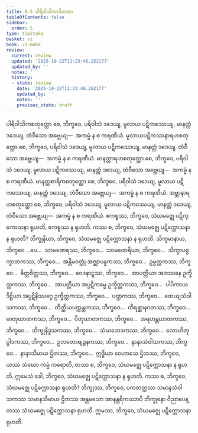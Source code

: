 ```yaml
---
title: 9.5 ပါရိဝါသိကာဒိကထာ
tableOfContents: false
sidebar:
  order: 5
type: tipitaka
basket: vi
book: vi-maha
review:
  current: review
  updated: '2025-10-22T11:23:46.252177'
  updated_by: ''
  notes: ''
  history:
  - state: review
    date: '2025-10-22T11:23:46.252177'
    updated_by: ''
    notes: ''
    previous_state: draft
---
```



<ReviewStatus review={frontmatter.review} showDetails={true} />

<HypothesisAnnotation frontmatter={frontmatter} />

<DynamicBreadcrumb />

<Division number="393" book="vi-maha" e="ch" v="3" p="442">

<Paragraph number="1806" book="vi-maha">
ပါရိဝါသိကစတုတ္ထော စေ, ဘိက္ခဝေ, ပရိဝါသံ ဒဒေယျ, မူလာယ ပဋိကဿေယျ, မာနတ္တံ ဒဒေယျ, တံဝီသော အဗ္ဘေယျ—  အကမ္မံ န စ ကရဏီယံ. မူလာယပဋိကဿနာရဟစတုတ္ထော စေ, ဘိက္ခဝေ, ပရိဝါသံ ဒဒေယျ, မူလာယ ပဋိကဿေယျ, မာနတ္တံ ဒဒေယျ, တံဝီသော အဗ္ဘေယျ—  အကမ္မံ န စ ကရဏီယံ. မာနတ္တာရဟစတုတ္ထော စေ, ဘိက္ခဝေ, ပရိဝါသံ ဒဒေယျ, မူလာယ ပဋိကဿေယျ, မာနတ္တံ ဒဒေယျ, တံဝီသော အဗ္ဘေယျ—  အကမ္မံ န စ ကရဏီယံ. မာနတ္တစာရိကစတုတ္ထော စေ, ဘိက္ခဝေ, ပရိဝါသံ ဒဒေယျ, မူလာယ ပဋိကဿေယျ, မာနတ္တံ ဒဒေယျ, တံဝီသော အဗ္ဘေယျ—  အကမ္မံ န စ ကရဏီယံ. အဗ္ဘာနာရဟစတုတ္ထော စေ, ဘိက္ခဝေ, ပရိဝါသံ ဒဒေယျ, မူလာယ ပဋိကဿေယျ, မာနတ္တံ ဒဒေယျ, တံဝီသော အဗ္ဘေယျ—  အကမ္မံ န စ ကရဏီယံ.
</Paragraph>

</Division>
<Division number="394" book="vi-maha" e="ch" v="3" p="442">

<Paragraph number="1807" book="vi-maha">
ဧကစ္စဿ, ဘိက္ခဝေ, သံဃမဇ္ဈေ ပဋိက္ကောသနာ ရုဟတိ, ဧကစ္စဿ န ရုဟတိ. ကဿ စ, ဘိက္ခဝေ, သံဃမဇ္ဈေ ပဋိက္ကောသနာ န ရုဟတိ? ဘိက္ခုနိယာ, ဘိက္ခဝေ, သံဃမဇ္ဈေ ပဋိက္ကောသနာ န ရုဟတိ. သိက္ခမာနာယ, ဘိက္ခဝေ …ပေ…  သာမဏေရဿ, ဘိက္ခဝေ…  သာမဏေရိယာ, ဘိက္ခဝေ…  သိက္ခာပစ္စက္ခာတကဿ, ဘိက္ခဝေ…  အန္တိမဝတ္ထုံ အဇ္ဈာပန္နကဿ, ဘိက္ခဝေ…  ဥမ္မတ္တကဿ, ဘိက္ခဝေ…  ခိတ္တစိတ္တဿ, ဘိက္ခဝေ…  ဝေဒနာဋ္ဋဿ, ဘိက္ခဝေ…  အာပတ္တိယာ အဒဿနေ ဥက္ခိတ္တကဿ, ဘိက္ခဝေ…  အာပတ္တိယာ အပ္ပဋိကမ္မေ ဥက္ခိတ္တကဿ, ဘိက္ခဝေ…  ပါပိကာယ ဒိဋ္ဌိယာ အပ္ပဋိနိဿဂ္ဂေ ဥက္ခိတ္တကဿ, ဘိက္ခဝေ…  ပဏ္ဍကဿ, ဘိက္ခဝေ…  ထေယျသံဝါသကဿ, ဘိက္ခဝေ…  တိတ္ထိယပက္ကန္တကဿ, ဘိက္ခဝေ…  တိရစ္ဆာနဂတဿ, ဘိက္ခဝေ…  မာတုဃာတကဿ, ဘိက္ခဝေ…  ပိတုဃာတကဿ, ဘိက္ခဝေ…  အရဟန္တဃာတကဿ, ဘိက္ခဝေ…  ဘိက္ခုနိဒူသကဿ, ဘိက္ခဝေ…  သံဃဘေဒကဿ, ဘိက္ခဝေ…  လောဟိတုပ္ပါဒကဿ, ဘိက္ခဝေ…  ဥဘတောဗျဉ္ဇနကဿ, ဘိက္ခဝေ…  နာနာသံဝါသကဿ, ဘိက္ခဝေ…  နာနာသီမာယ ဌိတဿ, ဘိက္ခဝေ…  ဣဒ္ဓိယာ ဝေဟာသေ ဌိတဿ, ဘိက္ခဝေ, ယဿ သံဃော ကမ္မံ ကရောတိ, တဿ စ, ဘိက္ခဝေ, သံဃမဇ္ဈေ ပဋိက္ကောသနာ န ရုဟတိ. ဣမေသံ ခေါ, ဘိက္ခဝေ, သံဃမဇ္ဈေ ပဋိက္ကောသနာ န ရုဟတိ.
</Paragraph>

<Paragraph number="1808" book="vi-maha">
ကဿ စ, ဘိက္ခဝေ, သံဃမဇ္ဈေ ပဋိက္ကောသနာ ရုဟတိ? ဘိက္ခုဿ, ဘိက္ခဝေ, ပကတတ္တဿ သမာနသံဝါသကဿ သမာနသီမာယ ဌိတဿ အန္တမသော အာနန္တရိကဿာပိ ဘိက္ခုနော ဝိညာပေန္တဿ သံဃမဇ္ဈေ ပဋိက္ကောသနာ ရုဟတိ. ဣမဿ, ဘိက္ခဝေ, သံဃမဇ္ဈေ ပဋိက္ကောသနာ ရုဟတိ.
</Paragraph>
</Division>
